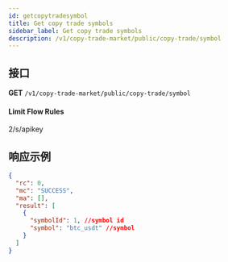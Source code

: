 ```yaml
---
id: getcopytradesymbol
title: Get copy trade symbols
sidebar_label: Get copy trade symbols
description: /v1/copy-trade-market/public/copy-trade/symbol
---
```


## 接口

**GET** `/v1/copy-trade-market/public/copy-trade/symbol`

#### **Limit Flow Rules**

2/s/apikey

## 响应示例

```json
{
  "rc": 0,
  "mc": "SUCCESS",
  "ma": [],
  "result": [
    {
      "symbolId": 1, //symbol id
      "symbol": "btc_usdt" //symbol
    }
  ]
}
```
